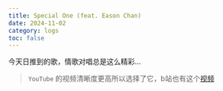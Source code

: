```yaml
---
title: Special One (feat. Eason Chan)
date: 2024-11-02
category: logs
toc: false
---
```


<YouTubeEmbed 
  videoid='okVZBn57zcg'
  controls='1'
/>

今天日推到的歌，情歌对唱总是这么精彩...
> `YouTube` 的视频清晰度更高所以选择了它，b站也有这个[视频](https://www.bilibili.com/video/BV1SN411i7re/?spm_id_from=333.337.search-card.all.click&vd_source=bfa2bf7637de4c473ec14d1189acac7f)